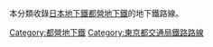 {{Catnav|頁面分類|地理|地下空間|城市轨道交通|鐵路|日本地下鐵}}
[[Category:都營地下鐵|Category:都營地下鐵]]
[[Category:東京都交通局鐵路路線|Category:東京都交通局鐵路路線]]
本分類收錄[[日本|日本]][[地下鐵|地下鐵]][[都營地下鐵|都營地下鐵]]的地下鐵路線。